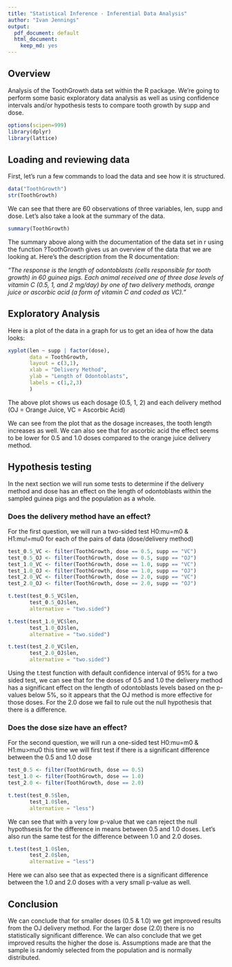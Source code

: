 ```yaml
---
title: "Statistical Inference - Inferential Data Analysis"
author: "Ivan Jennings"
output:
  pdf_document: default
  html_document:
    keep_md: yes
---
```


## Overview
Analysis of the ToothGrowth data set within the R package. We're going to perform some basic exploratory data analysis as well as using confidence intervals and/or hypothesis tests to compare tooth growth by supp and dose.

```r
options(scipen=999)
library(dplyr)
library(lattice)
```

## Loading and reviewing data

First, let's run a few commands to load the data and see how it is structured.

```r
data("ToothGrowth")
str(ToothGrowth)
```

We can see that there are 60 observations of three variables, len, supp and dose. Let's also take a look at the summary of the data.

```r
summary(ToothGrowth)
```

The summary above along with the documentation of the data set in r using the function ?ToothGrowth gives us an overview of the data that we are looking at. Here's the description from the R documentation:

*"The response is the length of odontoblasts (cells responsible for tooth growth) in 60 guinea pigs. Each animal received one of three dose levels of vitamin C (0.5, 1, and 2 mg/day) by one of two delivery methods, orange juice or ascorbic acid (a form of vitamin C and coded as VC)."*

## Exploratory Analysis

Here is a plot of the data in a graph for us to get an idea of how the data looks:

```r
xyplot(len ~ supp | factor(dose),
       data = ToothGrowth,
       layout = c(3,1),
       xlab = "Delivery Method",
       ylab = "Length of Odontoblasts",
       labels = c(1,2,3)
       )
```

The above plot shows us each dosage (0.5, 1, 2)  and each delivery method (OJ = Orange Juice, VC = Ascorbic Acid)

We can see from the plot that as the dosage increases, the tooth length increases as well. We can also see that for ascorbic acid the effect seems to be lower for 0.5 and 1.0 doses compared to the orange juice delivery method.

## Hypothesis testing 

In the next section we will run some tests to determine if the delivery method and dose has an effect on the length of odontoblasts within the sampled guinea pigs and the population as a whole.

### Does the delivery method have an effect?

For the first question, we will run a two-sided test H0:mu=m0 & H1:mu!=mu0 for each of the pairs of data (dose/delivery method)

```r
test_0.5_VC <- filter(ToothGrowth, dose == 0.5, supp == "VC")
test_0.5_OJ <- filter(ToothGrowth, dose == 0.5, supp == "OJ")
test_1.0_VC <- filter(ToothGrowth, dose == 1.0, supp == "VC")
test_1.0_OJ <- filter(ToothGrowth, dose == 1.0, supp == "OJ")
test_2.0_VC <- filter(ToothGrowth, dose == 2.0, supp == "VC")
test_2.0_OJ <- filter(ToothGrowth, dose == 2.0, supp == "OJ")

t.test(test_0.5_VC$len,
       test_0.5_OJ$len,
       alternative = "two.sided")

t.test(test_1.0_VC$len,
       test_1.0_OJ$len,
       alternative = "two.sided")

t.test(test_2.0_VC$len,
       test_2.0_OJ$len,
       alternative = "two.sided")

```

Using the t.test function with default confidence interval of 95% for a two sided test, we can see that for the doses of 0.5 and 1.0 the delivery method has a significant effect on the length of odontoblasts levels based on the p-values below 5%, so it appears that the OJ method is more effective for those doses. For the 2.0 dose we fail to rule out the null hypothesis that there is a difference.

### Does the dose size have an effect?

For the second question, we will run a one-sided test H0:mu=m0 & H1:mu>mu0 this time we will first test if there is a significant difference between the 0.5 and 1.0 dose

```r

test_0.5 <- filter(ToothGrowth, dose == 0.5)
test_1.0 <- filter(ToothGrowth, dose == 1.0)
test_2.0 <- filter(ToothGrowth, dose == 2.0)

t.test(test_0.5$len,
       test_1.0$len,
       alternative = "less")
```

We can see that with a very low p-value that we can reject the null hypothsesis for the difference in means between 0.5 and 1.0 doses. Let's also run the same test for the difference between 1.0 and 2.0 doses.

```r
t.test(test_1.0$len,
       test_2.0$len,
       alternative = "less")
```

Here we can also see that as expected there is a significant difference between the 1.0 and 2.0 doses with a very small p-value as well.

## Conclusion

We can conclude that for smaller doses (0.5 & 1.0) we get improved results from the OJ delivery method. For the larger dose (2.0) there is no statistically significant difference. We can also conclude that we get improved results the higher the dose is. Assumptions made are that the sample is randomly selected from the population and is normally distributed.